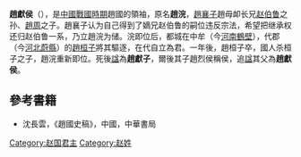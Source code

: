 {{Emperorcn box|圖像=
|名称=趙獻侯
|姓名=趙浣
|謚号=獻子<br>獻侯(烈侯追謚)
|陵墓=不明
|政權=[[趙國|趙國]]
|出生日期=？
|逝世日期=前409年
|在位=前423年─前409年
}}

'''趙獻侯'''（{{bd|？||前409年||Z}}），是[[中國戰國時期|中國戰國時期]]趙國的領袖，原名'''趙浣'''，[[趙襄子|趙襄子]]趙毋卹长兄[[赵伯鲁|赵伯鲁]]之孙、[[趙周|趙周]]之子。趙襄子认为自己得到了嫡兄赵伯鲁的嗣位违反宗法，希望把继承权还归赵伯鲁一系，乃立趙浣为储。浣即位后，都城在中牟（今[[河南|河南]][[鶴壁|鶴壁]]），代郡（今[[河北|河北]][[蔚縣|蔚縣]]）的[[趙桓子|趙桓子]]將其驅逐，在代自立為君。一年後，趙桓子卒，國人杀桓子之子，趙浣重新即位。死後[[諡號|諡]]為'''趙獻子'''，爾後其子趙烈侯稱侯，追[[諡號|諡]]其父為'''趙獻侯'''。

==參考書籍==
*沈長雲，《趙國史稿》，中國，中華書局


{{中国皇帝|堂叔 [[趙桓子|趙桓子]]|子[[趙烈侯|趙烈侯]]|[[趙國|趙國君主]]|前423年—前409年}}
{{赵国君主}}
{{中國君主小作品}}
[[Category:赵国君主|Category:赵国君主]]
[[Category:赵姓|Category:赵姓]]